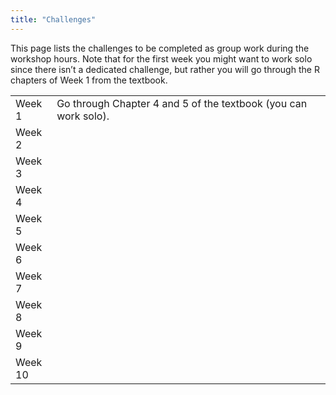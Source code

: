 ```yaml
---
title: "Challenges"
---
```


This page lists the challenges to be completed as group work during the workshop hours. Note that for the first week you might want to work solo since there isn't a dedicated challenge, but rather you will go through the R chapters of Week 1 from the textbook.

|         |                                                                 |
|----------|--------------------------------------------------------------|
| Week 1  | Go through Chapter 4 and 5 of the textbook (you can work solo). |
| Week 2  |                                                                 |
| Week 3  |                                                                 |
| Week 4  |                                                                 |
| Week 5  |                                                                 |
| Week 6  |                                                                 |
| Week 7  |                                                                 |
| Week 8  |                                                                 |
| Week 9  |                                                                 |
| Week 10 |                                                                 |
